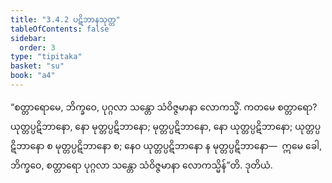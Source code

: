 ```yaml
---
title: "3.4.2 ပဋိဘာနသုတ္တ"
tableOfContents: false
sidebar:
  order: 3
type: "tipitaka"
basket: "su"
book: "a4"
---
```



<DynamicBreadcrumb />

<Division number="132" book="a4">

<Paragraph number="844" book="a4">
“စတ္တာရောမေ, ဘိက္ခဝေ, ပုဂ္ဂလာ သန္တော သံဝိဇ္ဇမာနာ လောကသ္မိံ. ကတမေ စတ္တာရော? ယုတ္တပ္ပဋိဘာနော, နော မုတ္တပ္ပဋိဘာနော; မုတ္တပ္ပဋိဘာနော, နော ယုတ္တပ္ပဋိဘာနော; ယုတ္တပ္ပဋိဘာနော စ မုတ္တပ္ပဋိဘာနော စ; နေဝ ယုတ္တပ္ပဋိဘာနော န မုတ္တပ္ပဋိဘာနော—  ဣမေ ခေါ, ဘိက္ခဝေ, စတ္တာရော ပုဂ္ဂလာ သန္တော သံဝိဇ္ဇမာနာ လောကသ္မိန်”တိ.

</Paragraph>
</Division>

<Paragraph number="845" type="center" book="a4">
ဒုတိယံ.
</Paragraph>